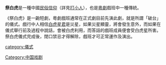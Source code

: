 '''祭白虎'''是一種中國[[民俗信仰|民俗信仰]]（詳見[[打小人|打小人]]），也是[[粵劇|粵劇]]戲班中一種傳統。

《祭白虎》是一齣短劇，粵劇戲班通常在正式劇目前先演此劇，就是所謂「破台」的儀式。戲行中人相信[[白虎星君|白虎星君]]是災星，如果災星顯靈，將會發生意外，而如果在儀式舉行前及過程中說話，會被白虎利用，而答話的戲班成員便會受白虎星所害。祭白虎儀式完成後，閉口禁忌才得解除，戲班才可正常運作及演出。

[[Category:中国戏剧|Category:中国戏剧]]
[[category:儀式|category:儀式]]
